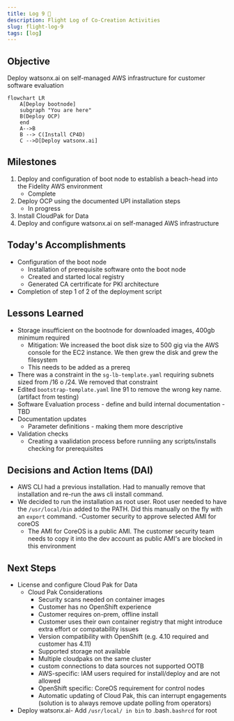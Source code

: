 ```yaml
---
title: Log 9 🛫
description: Flight Log of Co-Creation Activities
slug: flight-log-9
tags: [log]
---
```


## Objective
Deploy watsonx.ai on self-managed AWS infrastructure for customer software evaluation

```mermaid
flowchart LR
    A[Deploy bootnode]
    subgraph "You are here"
    B(Deploy OCP)
    end
    A-->B
    B --> C(Install CP4D)
    C -->D[Deploy watsonx.ai]
```

## Milestones
1. Deploy and configuration of boot node to establish a beach-head into the Fidelity AWS environment
    - Complete
2. Deploy OCP using the documented UPI installation steps
    - In progress
3. Install CloudPak for Data
4. Deploy and configure watsonx.ai on self-managed AWS infrastructure

## Today's Accomplishments
- Configuration of the boot node
    - Installation of prerequisite software onto the boot node
    - Created and started local registry
    - Generated CA certrificate for PKI architecture
- Completion of step 1 of 2 of the deployment script

## Lessons Learned
- Storage insufficient on the bootnode for downloaded images, 400gb minimum required
    - Mitigation: We increased the boot disk size to 500 gig via the AWS console for the EC2 instance. We then grew the disk and grew the filesystem
    - This needs to be added as a prereq
- There was a constraint in the `sg-lb-template.yaml` requiring subnets sized from /16  o /24. We removed that constraint
- Edited `bootstrap-template.yaml` line 91 to remove the wrong key name. (artifact from testing)
- Software Evaluation process - define and build internal documentation - TBD
- Documentation updates
    - Parameter definitions - making them more descriptive
- Validation checks
    - Creating a vaalidation process before runniing any scripts/installs checking for prerequisites

## Decisions and Action Items (DAI)
- AWS CLI had a previous installation. Had to manually remove that installation and re-run the aws cli install command.
- We decided to run the installation as root user. Root user needed to have the `/usr/local/bin` added to the PATH. Did this manually on the fly with an `export` command.
-Customer security to approve selected AMI for coreOS
  - The AMI for CoreOS is a public AMI. The customer security team needs to copy it into the dev account as public AMI's are blocked in this environment
 
## Next Steps
- License and configure Cloud Pak for Data
    - Cloud Pak Considerations
        - Security scans needed on container images 
        - Customer has no OpenShift experience 
        - Customer requires on-prem, offline install
        - Customer uses their own container registry that might introduce extra effort or compatability issues 
        - Version compatibility with OpenShift (e.g. 4.10 required and customer has 4.11) 
        - Supported storage not available 
        - Multiple cloudpaks on the same cluster 
        - custom connections to data sources not supported OOTB 
        - AWS-specific: IAM users required for install/deploy and are not allowed 
        - OpenShift specific: CoreOS requirement for control nodes 
        - Automatic updating of Cloud Pak, this can interrupt engagements (solution is to always remove update polling from operators)
- Deploy watsonx.ai- Add `/usr/local/ in bin` to .bash`.bashrcd` for root